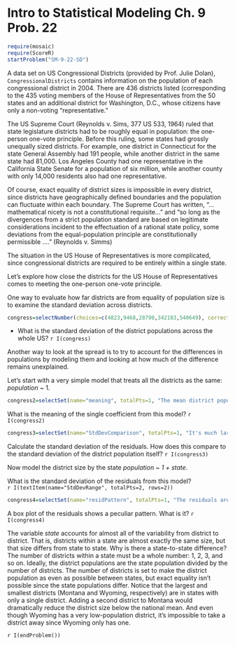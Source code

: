 Intro to Statistical Modeling Ch. 9 Prob. 22
========================================================
```r
require(mosaic)
require(ScoreR)
startProblem("SM-9-22-SD")
```

A data set on US Congressional Districts (provided by Prof. Julie Dolan),
`CongressionalDistricts` contains information on the population of each
congressional district in 2004.  There are 436 districts listed (corresponding to the 435 voting members of the House of Representatives from the 50 states and an additional district for Washington, D.C., whose citizens have only a non-voting "representative."

The US Supreme Court  (Reynolds v. Sims, 377 US 533, 1964) ruled that state legislature districts had to be roughly equal in population: the one-person one-vote principle. Before this ruling, some states had grossly unequally sized districts.  For example,  one district in Connecticut for the state General Assembly had 191 people, while another district in the same state had 81,000.
Los Angeles County had one representative in the California State Senate for a population of six million, while another county with only 14,000 residents also had one representative.

Of course, exact equality of district sizes is impossible in every district, since districts have geographically defined boundaries and the population can fluctuate within each boundary.  The Supreme Court has written, "... mathematical nicety is not a constitutional requisite..." and "so long as the divergences from a strict population standard are based on legitimate considerations incident to the effectuation of a rational state policy, some deviations from the equal-population principle are constitutionally permissible ...." (Reynolds v. Simms)

The situation in the US House of Representatives is more complicated, since congressional districts are required to be entirely within a single state.

Let's explore how close the districts for the US House of Representatives comes to meeting the one-person one-vote principle.

One way to evaluate how far districts are from equality of population size is to examine the standard deviation across districts.

```r
congress=selectNumber(choices=c(4823,9468,28790,342183,540649), correct=c(28790), totalPts=1, name="StdDev")
```
* What is the standard deviation of the district populations
  across the whole US? `r I(congress)`

Another way to look at the spread is to try to account for the differences in populations by modeling them and looking at how much of the difference remains
unexplained. 

Let's start with a very simple model that treats all the districts as
the same: *population* ~ 1.  

```r
congress2=selectSet(name="meaning", totalPts=1, "The mean district population across all states."=FALSE, "The mean district population across all districts."=TRUE, "The median population across all districts."=FALSE, "The median population across all states."=FALSE, "None of the above."=FALSE)
```
What is the meaning of the single coefficient from this model? `r I(congress2)`

```r
congress3=selectSet(name="StdDevComparison", totalPts=1, "It's much larger"=FALSE, "It's somewhat larger"=FALSE, "It's exactly the same"=TRUE, "It's much smaller"=FALSE)
```
Calculate the standard deviation of the residuals.  How does this compare to the standard deviation of the district population itself? `r I(congress3)`

Now model the district size by the state *population* ~ *1 + state*.

What is the standard deviation of the residuals from this model?     
`r I(textItem(name="StdDevRange", totalPts=2, rows=2))`

```r
congress4=selectSet(name="residPattern", totalPts=1, "The residuals are all the same."=FALSE, "Every residual is an outlier."=FALSE, "The residuals are almost all very close to zero, except for a few outliers."=TRUE)
```
A box plot of the residuals shows a peculiar pattern.  What is it? `r I(congress4)`

The variable *state* accounts for almost all of the variability from district to district.  That is, districts within a state are almost exactly the same size, but that size differs from state to state.  Why is there a state-to-state difference?  The number of districts within a state must be a whole number: 1, 2, 3, and so on.  Ideally, the district populations are the state population
divided by the number of districts.  The number of districts is set to make the district population as even as possible between states, but exact equality isn't possible since the state populations differ. Notice that the largest and smallest districts (Montana and Wyoming, respectively) are in states with only a single district.  Adding a second district to Montana would dramatically reduce the district size below the national mean.  And even though Wyoming has a very
low-population district, it's impossible to take a district away since Wyoming only has one.

`r I(endProblem())`